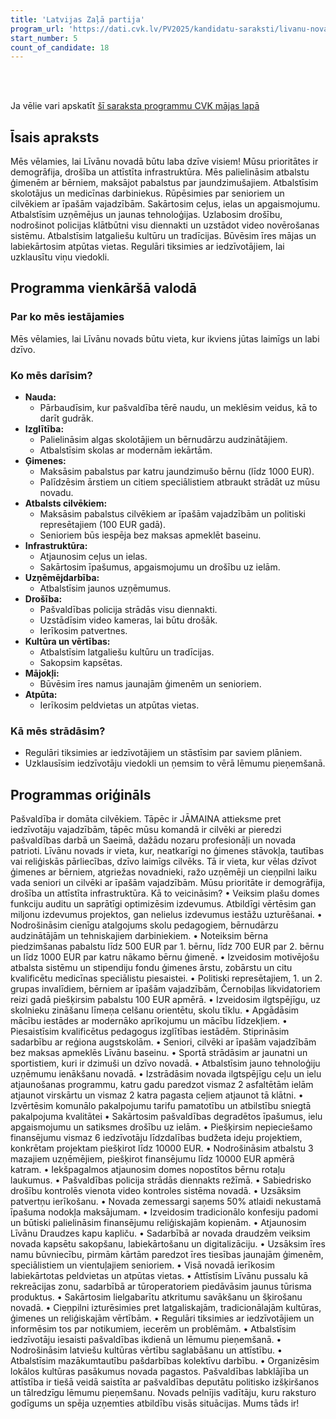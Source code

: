```yaml
---
title: 'Latvijas Zaļā partija'
program_url: 'https://dati.cvk.lv/PV2025/kandidatu-saraksti/livanu-novads/latvijas-zala-partija'
start_number: 5
count_of_candidate: 18
---
```



<Badge text="Demogrāfijas atbalsts" variant="note" size="small" /> <Badge text="Drošības uzlabošana" variant="note" size="small" /> <Badge text="Infrastruktūras attīstība" variant="note" size="small" /> <Badge text="Izglītības kvalitātes celšana" variant="note" size="small" /> <Badge text="Iedzīvotāju atbalsta programmas" variant="note" size="small" />

<br/><br/> 

<Card title='Šis ir mākslīga intelekta ģenerēts apraksts' icon='starlight'>
    Ja vēlie vari apskatīt <a href={frontmatter.program_url} target='_blank'>šī saraksta programmu CVK mājas lapā</a>
    </Card>

## Īsais apraksts

Mēs vēlamies, lai Līvānu novadā būtu laba dzīve visiem! Mūsu prioritātes ir demogrāfija, drošība un attīstīta infrastruktūra. Mēs palielināsim atbalstu ģimenēm ar bērniem, maksājot pabalstus par jaundzimušajiem. Atbalstīsim skolotājus un medicīnas darbiniekus. Rūpēsimies par senioriem un cilvēkiem ar īpašām vajadzībām. Sakārtosim ceļus, ielas un apgaismojumu. Atbalstīsim uzņēmējus un jaunas tehnoloģijas. Uzlabosim drošību, nodrošinot policijas klātbūtni visu diennakti un uzstādot video novērošanas sistēmu. Atbalstīsim latgaliešu kultūru un tradīcijas. Būvēsim īres mājas un labiekārtosim atpūtas vietas. Regulāri tiksimies ar iedzīvotājiem, lai uzklausītu viņu viedokli.

## Programma vienkāršā valodā

### Par ko mēs iestājamies

Mēs vēlamies, lai Līvānu novads būtu vieta, kur ikviens jūtas laimīgs un labi dzīvo.

### Ko mēs darīsim?

*   **Nauda:**
    *   Pārbaudīsim, kur pašvaldība tērē naudu, un meklēsim veidus, kā to darīt gudrāk.
*   **Izglītība:**
    *   Palielināsim algas skolotājiem un bērnudārzu audzinātājiem.
    *   Atbalstīsim skolas ar modernām iekārtām.
*   **Ģimenes:**
    *   Maksāsim pabalstus par katru jaundzimušo bērnu (līdz 1000 EUR).
    *   Palīdzēsim ārstiem un citiem speciālistiem atbraukt strādāt uz mūsu novadu.
*   **Atbalsts cilvēkiem:**
    *   Maksāsim pabalstus cilvēkiem ar īpašām vajadzībām un politiski represētajiem (100 EUR gadā).
    *   Senioriem būs iespēja bez maksas apmeklēt baseinu.
*   **Infrastruktūra:**
    *   Atjaunosim ceļus un ielas.
    *   Sakārtosim īpašumus, apgaismojumu un drošību uz ielām.
*   **Uzņēmējdarbība:**
    *   Atbalstīsim jaunos uzņēmumus.
*   **Drošība:**
    *   Pašvaldības policija strādās visu diennakti.
    *   Uzstādīsim video kameras, lai būtu drošāk.
    *   Ierīkosim patvertnes.
*   **Kultūra un vērtības:**
    *   Atbalstīsim latgaliešu kultūru un tradīcijas.
    *   Sakopsim kapsētas.
*   **Mājokļi:**
    *   Būvēsim īres namus jaunajām ģimenēm un senioriem.
*   **Atpūta:**
    *   Ierīkosim peldvietas un atpūtas vietas.

### Kā mēs strādāsim?

*   Regulāri tiksimies ar iedzīvotājiem un stāstīsim par saviem plāniem.
*   Uzklausīsim iedzīvotāju viedokli un ņemsim to vērā lēmumu pieņemšanā.

## Programmas oriģināls

Pašvaldība ir domāta cilvēkiem. Tāpēc ir JĀMAINA attieksme pret iedzīvotāju vajadzībām, tāpēc mūsu komandā ir cilvēki ar pieredzi pašvaldības darbā un Saeimā, dažādu nozaru profesionāļi un novada patrioti.
Līvānu novads ir vieta, kur, neatkarīgi no ģimenes stāvokļa, tautības vai reliģiskās pārliecības, dzīvo laimīgs cilvēks. Tā ir vieta, kur vēlas dzīvot ģimenes ar bērniem, atgriežas novadnieki, ražo uzņēmēji un cieņpilni laiku vada seniori un cilvēki ar īpašām vajadzībām.
Mūsu prioritāte ir demogrāfija, drošība un attīstīta infrastruktūra.
Kā to veicināsim?
• Veiksim plašu domes funkciju auditu un saprātīgi optimizēsim izdevumus. Atbildīgi vērtēsim gan miljonu izdevumus projektos, gan nelielus izdevumus iestāžu uzturēšanai.
• Nodrošināsim cienīgu atalgojums skolu pedagogiem, bērnudārzu audzinātājām un tehniskajiem darbiniekiem.
• Noteiksim bērna piedzimšanas pabalstu līdz 500 EUR par 1. bērnu, līdz 700 EUR par 2. bērnu un līdz 1000 EUR par katru nākamo bērnu ģimenē.
• Izveidosim motivējošu atbalsta sistēmu un stipendiju fondu ģimenes ārstu, zobārstu un citu kvalificētu medicīnas speciālistu piesaistei.
• Politiski represētajiem, 1. un 2. grupas invalīdiem, bērniem ar īpašām vajadzībām, Černobiļas likvidatoriem reizi gadā piešķirsim pabalstu 100 EUR apmērā.
• Izveidosim ilgtspējīgu, uz skolnieku zināšanu līmeņa celšanu orientētu, skolu tīklu.
• Apgādāsim mācību iestādes ar modernāko aprīkojumu un mācību līdzekļiem.
• Piesaistīsim kvalificētus pedagogus izglītības iestādēm. Stiprināsim sadarbību ar reģiona augstskolām.
• Seniori, cilvēki ar īpašām vajadzībām bez maksas apmeklēs Līvānu baseinu.
• Sportā strādāsim ar jaunatni un sportistiem, kuri ir dzimuši un dzīvo novadā.
• Atbalstīsim jauno tehnoloģiju uzņēmumu ienākšanu novadā.
• Izstrādāsim novada ilgtspējīgu ceļu un ielu atjaunošanas programmu, katru gadu paredzot vismaz 2 asfaltētām ielām atjaunot virskārtu un vismaz 2 katra pagasta ceļiem atjaunot tā klātni.
• Izvērtēsim komunālo pakalpojumu tarifu pamatotību un atbilstību sniegtā pakalpojuma kvalitātei
• Sakārtosim pašvaldības degradētos īpašumus, ielu apgaismojumu un satiksmes drošību uz ielām.
• Piešķirsim nepieciešamo finansējumu vismaz 6 iedzīvotāju līdzdalības budžeta ideju projektiem, konkrētam projektam piešķirot līdz 10000 EUR.
• Nodrošināsim atbalstu 3 mazajiem uzņēmējiem, piešķirot finansējumu līdz 10000 EUR apmērā katram.
• Iekšpagalmos atjaunosim domes nopostītos bērnu rotaļu laukumus.
• Pašvaldības policija strādās diennakts režīmā.
• Sabiedrisko drošību kontrolēs vienota video kontroles sistēma novadā.
• Uzsāksim patvertņu ierīkošanu.
• Novada zemessargi saņems 50% atlaidi nekustamā īpašuma nodokļa maksājumam.
• Izveidosim tradicionālo konfesiju padomi un būtiski palielināsim finansējumu reliģiskajām kopienām.
• Atjaunosim Līvānu Draudzes kapu kapliču.
• Sadarbībā ar novada draudzēm veiksim novada kapsētu sakopšanu, labiekārtošanu un digitalizāciju.
• Uzsāksim īres namu būvniecību, pirmām kārtām paredzot īres tiesības jaunajām ģimenēm, speciālistiem un vientuļajiem senioriem.
• Visā novadā ierīkosim labiekārtotas peldvietas un atpūtas vietas.
• Attīstīsim Līvānu pussalu kā rekreācijas zonu, sadarbībā ar tūroperatoriem piedāvāsim jaunus tūrisma produktus.
• Sakārtosim lielgabarītu atkritumu savākšanu un šķirošanu novadā.
• Cieņpilni izturēsimies pret latgaliskajām, tradicionālajām kultūras, ģimenes un reliģiskajām vērtībām.
• Regulāri tiksimies ar iedzīvotājiem un informēsim tos par notikumiem, iecerēm un problēmām.
• Atbalstīsim iedzīvotāju iesaisti pašvaldības ikdienā un lēmumu pieņemšanā.
• Nodrošināsim latviešu kultūras vērtību saglabāšanu un attīstību.
• Atbalstīsim mazākumtautību pašdarbības kolektīvu darbību.
• Organizēsim lokālos kultūras pasākumus novada pagastos.
Pašvaldības labklājība un attīstība ir tiešā veidā saistīta ar pašvaldības deputātu politisko izšķiršanos un tālredzīgu lēmumu pieņemšanu. Novads pelnījis vadītāju, kuru raksturo godīgums un spēja uzņemties atbildību visās situācijas. Mums tāds ir!
